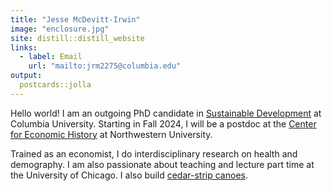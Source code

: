 ```yaml
---
title: "Jesse McDevitt-Irwin"
image: "enclosure.jpg"
site: distill::distill_website
links:
  - label: Email
    url: "mailto:jrm2275@columbia.edu"
output:
  postcards::jolla
---
```

 
Hello world! I am an outgoing PhD candidate in [Sustainable Development](https://www.sipa.columbia.edu/academics/programs/phd-sustainable-development) at Columbia University. Starting in Fall 2024, I will be a postdoc at the [Center for Economic History](https://sites.northwestern.edu/cfeh/) at Northwestern University.

Trained as an economist, I do interdisciplinary research on health and demography. I am also passionate about teaching and lecture part time at the University of Chicago. I also build [cedar-strip canoes](images/canoe.jpg).
